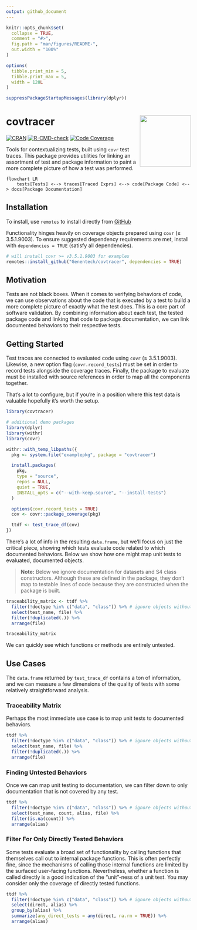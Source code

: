 ```yaml
---
output: github_document
---
```


<!-- README.md is generated from README.Rmd. Please edit that file -->


```r
knitr::opts_chunk$set(
  collapse = TRUE,
  comment = "#>",
  fig.path = "man/figures/README-",
  out.width = "100%"
)

options(
  tibble.print_min = 5,
  tibble.print_max = 5,
  width = 120L
)

suppressPackageStartupMessages(library(dplyr))
```

# covtracer <a href='https://github.com/genentech/covtracer'><img src='man/figures/hex.png' align="right" height="139" /></a>

<!-- badges: start -->
[![CRAN](https://img.shields.io/cran/v/covtracer.svg)](https://cran.r-project.org/package=covtracer) 
[![R-CMD-check](https://github.com/Genentech/covtracer/workflows/R-CMD-check/badge.svg)](https://github.com/Genentech/covtracer/actions) 
[![Code Coverage](https://img.shields.io/codecov/c/github/genentech/covtracer/main.svg)](https://app.codecov.io/gh/genentech/covtracer)
<!-- badges: end -->

Tools for contextualizing tests, built using `covr` test traces. This 
package provides utilities for linking an assortment of test and 
package information to paint a more complete picture of how a test
was performed.

```mermaid
flowchart LR
    tests[Tests] <--> traces[Traced Exprs] <--> code[Package Code] <--> docs[Package Documentation]
```

## Installation

To install, use `remotes` to install directly from
[GitHub](https://github.com/Genentech/covtracer)

Functionality hinges heavily on coverage objects prepared using `covr` 
(≥ 3.5.1.9003). To ensure suggested dependency requirements are met, 
install with `dependencies = TRUE` (satisfy all dependencies).

```r
# will install covr >= v3.5.1.9003 for examples
remotes::install_github("Genentech/covtracer", dependencies = TRUE)
```

## Motivation

Tests are not black boxes. When it comes to verifying behaviors of code, we can
use observations about the code that is executed by a test to build a more
complete picture of exactly what the test does. This is a core part of software
validation. By combining information about each test, the tested package code
and linking that code to package documentation, we can link documented behaviors
to their respective tests.

## Getting Started

Test traces are connected to evaluated code using `covr` (≥ 3.5.1.9003).
Likewise, a new option flag (`covr.record_tests`) must be set in order to record
tests alongside the coverage traces. Finally, the package to evaluate must be
installed with source references in order to map all the components together. 

That's a lot to configure, but if you're in a position where this test data is
valuable hopefully it's worth the setup. 

```r
library(covtracer)

# additional demo packages
library(dplyr)
library(withr)
library(covr)

withr::with_temp_libpaths({
  pkg <- system.file("examplepkg", package = "covtracer")

  install.packages(
    pkg,
    type = "source",
    repos = NULL,
    quiet = TRUE,
    INSTALL_opts = c("--with-keep.source", "--install-tests")
  )

  options(covr.record_tests = TRUE)
  cov <- covr::package_coverage(pkg)

  ttdf <- test_trace_df(cov)
})
```

There's a lot of info in the resulting `data.frame`, but we'll focus on just the
critical piece, showing which tests evaluate code related to which documented
behaviors. Below we show how one might map unit tests to evaluated, documented
objects.

> **Note:** Below we ignore documentation for datasets and S4 class
> constructors. Although these are defined in the package, they don't map to
> testable lines of code because they are constructed when the package is built.

```r
traceability_matrix <- ttdf %>%
  filter(!doctype %in% c("data", "class")) %>% # ignore objects without testable code
  select(test_name, file) %>%
  filter(!duplicated(.)) %>%
  arrange(file)

traceability_matrix
```

We can quickly see which functions or methods are entirely untested.

## Use Cases

The `data.frame` returned by `test_trace_df` contains a ton of information, and
we can measure a few dimensions of the quality of tests with some relatively
straightforward analysis.

### Traceability Matrix

Perhaps the most immediate use case is to map unit tests to documented
behaviors. 

```r
ttdf %>%
  filter(!doctype %in% c("data", "class")) %>% # ignore objects without testable code
  select(test_name, file) %>%
  filter(!duplicated(.)) %>%
  arrange(file)
```

### Finding Untested Behaviors

Once we can map unit testing to documentation, we can filter down to only
documentation that is not covered by any test.

```r
ttdf %>%
  filter(!doctype %in% c("data", "class")) %>% # ignore objects without testable code
  select(test_name, count, alias, file) %>%
  filter(is.na(count)) %>%
  arrange(alias)
```

### Filter For Only Directly Tested Behaviors

Some tests evaluate a broad set of functionality by calling functions that
themselves call out to internal package functions. This is often perfectly fine,
since the mechanisms of calling those internal functions are limited by the
surfaced user-facing functions. Nevertheless, whether a function is called
directly is a good indication of the "unit"-ness of a unit test. You may
consider only the coverage of directly tested functions.

```r
ttdf %>%
  filter(!doctype %in% c("data", "class")) %>% # ignore objects without testable code
  select(direct, alias) %>%
  group_by(alias) %>%
  summarize(any_direct_tests = any(direct, na.rm = TRUE)) %>%
  arrange(alias)
```
